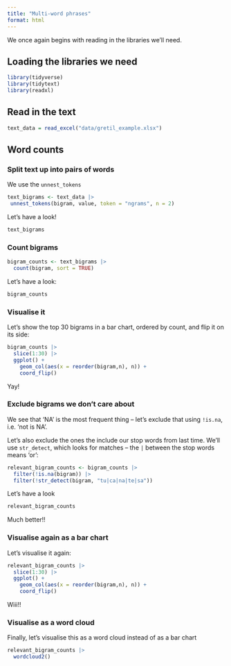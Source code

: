 ```yaml
---
title: "Multi-word phrases"
format: html
---
```


We once again begins with reading in the libraries we'll need.

## Loading the libraries we need

```r
library(tidyverse)
library(tidytext)
library(readxl)
```


## Read in the text

```r
text_data = read_excel("data/gretil_example.xlsx")
```

## Word counts
### Split text up into pairs of words
We use the `unnest_tokens` 

```r
text_bigrams <- text_data |> 
 unnest_tokens(bigram, value, token = "ngrams", n = 2)
```

Let's have a look!

```r
text_bigrams
```

### Count bigrams

```r
bigram_counts <- text_bigrams |> 
  count(bigram, sort = TRUE)
```

Let's have a look:

```r
bigram_counts
```

### Visualise it

Let's show the top 30 bigrams in a bar chart, ordered by count, and flip it on its side:

```r
bigram_counts |> 
  slice(1:30) |> 
  ggplot() +
    geom_col(aes(x = reorder(bigram,n), n)) +
    coord_flip()
```


Yay!

### Exclude bigrams we don't care about

We see that 'NA' is the most frequent thing -- let's exclude that using `!is.na`, i.e. 'not is NA'.

Let's also exclude the ones the include our stop words from last time. We'll use `str_detect`, which looks for matches -- the `|` between the stop words means 'or':


```r
relevant_bigram_counts <- bigram_counts |> 
  filter(!is.na(bigram)) |> 
  filter(!str_detect(bigram, "tu|ca|na|te|sa"))
```

Let's have a look

```r
relevant_bigram_counts
```

Much better!!

### Visualise again as a bar chart
Let's visualise it again:

```r
relevant_bigram_counts |> 
  slice(1:30) |> 
  ggplot() +
    geom_col(aes(x = reorder(bigram,n), n)) +
    coord_flip()
```

Wiii!!

### Visualise as a word cloud
Finally, let's visualise this as a word cloud instead of as a bar chart

```r
relevant_bigram_counts |> 
  wordcloud2()
```

